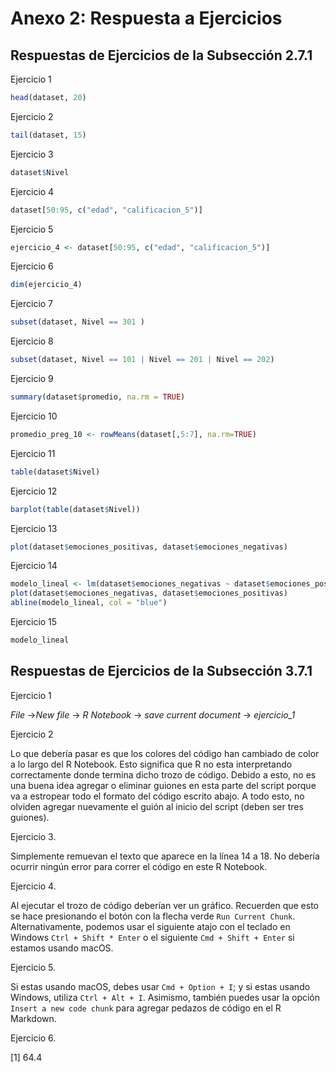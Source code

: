 # Anexo 2: Respuesta a Ejercicios {- #anexo_2}

## Respuestas de Ejercicios de la Subsección 2.7.1 {-}

Ejercicio 1

```r
head(dataset, 20)
```
Ejercicio 2

```r
tail(dataset, 15)
```
Ejercicio 3

```r
dataset$Nivel
```

Ejercicio 4

```r
dataset[50:95, c("edad", "calificacion_5")]
```

Ejercicio 5

```r
ejercicio_4 <- dataset[50:95, c("edad", "calificacion_5")]
```

Ejercicio 6

```r
dim(ejercicio_4)
```

Ejercicio 7

```r
subset(dataset, Nivel == 301 )
```

Ejercicio 8

```r
subset(dataset, Nivel == 101 | Nivel == 201 | Nivel == 202)
```

Ejercicio 9

```r
summary(dataset$promedio, na.rm = TRUE)
```

Ejercicio 10

```r
promedio_preg_10 <- rowMeans(dataset[,5:7], na.rm=TRUE)
```

Ejercicio 11

```r
table(dataset$Nivel)
```

Ejercicio 12

```r
barplot(table(dataset$Nivel))
```

Ejercicio 13

```r
plot(dataset$emociones_positivas, dataset$emociones_negativas)
```

Ejercicio 14

```r
modelo_lineal <- lm(dataset$emociones_negativas ~ dataset$emociones_positivas, data = dataset)
plot(dataset$emociones_negativas, dataset$emociones_positivas)
abline(modelo_lineal, col = "blue")
```

Ejercicio 15
```r
modelo_lineal 
```
## Respuestas de Ejercicios de la Subsección 3.7.1 {- #anexo_3_7_1}

Ejercicio 1

*File* →*New file* → *R Notebook* → *save current document* → *ejercicio_1*

Ejercicio 2

Lo que debería pasar es que los colores del código han cambiado de color a lo largo del R Notebook. Esto significa que R no esta interpretando correctamente donde termina dicho trozo de código. Debido a esto, no es una buena idea agregar o eliminar guiones en esta parte del script porque va a estropear todo el formato del código escrito abajo. A todo esto, no olviden agregar nuevamente el guión al inicio del script (deben ser tres guiones). 

Ejercicio 3. 

Simplemente remuevan el texto que aparece en la línea 14 a 18. No debería ocurrir ningún error para correr el código en este R Notebook. 

Ejercicio 4. 

Al ejecutar el trozo de código deberían ver un gráfico. Recuerden que esto se hace presionando el botón con la flecha verde `Run Current Chunk`. Alternativamente, podemos usar el siguiente atajo con el teclado en Windows `Ctrl + Shift * Enter ` o el siguiente `Cmd + Shift + Enter ` si estamos usando macOS.

Ejercicio 5. 

Si estas usando macOS, debes usar `Cmd + Option + I`; y si estas usando Windows, utiliza `Ctrl + Alt + I`. Asimismo, también puedes usar la opción `Insert a new code chunk` para agregar pedazos de código en el R Markdown.

Ejercicio 6. 

[1] 64.4
